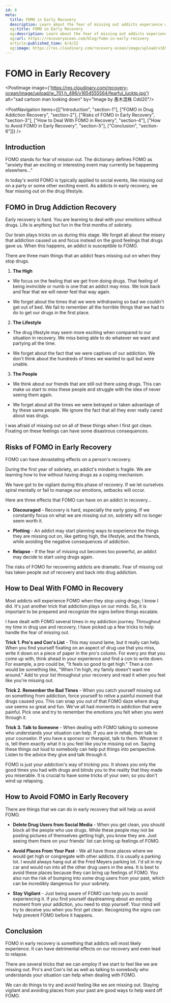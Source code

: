 ```yaml
---
id: 8
meta:
  title: FOMO in Early Recovery
  description: Learn about the fear of missing out addicts experience when they get sober.
  og:title: FOMO in Early Recovery
  og:description: Learn about the fear of missing out addicts experience when they get sober.
  og:url: https://recoveryocean.com/blog/fomo-in-early-recovery
  article:published_time: 6/4/22
  og:image: https://res.cloudinary.com/recovery-ocean/image/upload/v1654555564/fearful_lucktp.jpg
---
```



# FOMO in Early Recovery
<PostImage image={'https://res.cloudinary.com/recovery-ocean/image/upload/w_701,h_496/v1654555564/fearful_lucktp.jpg'} alt="sad cartoon man looking down" by="Image by 愚木混株 Cdd20"/>

<PostNavigation items={[["Introduction", "section-1"], ["FOMO in Drug Addiction Recovery", "section-2"], ["Risks of FOMO in Early Recovery", "section-3"], ["How to Deal With FOMO in Recovery", "section-4"], ["How to Avoid FOMO in Early Recovery", "section-5"], ["Conclusion", "section-6"]]} />

<span id="section-1"></span>
## Introduction

FOMO stands for fear of mission out. The dictionary defines FOMO as "anxiety that an exciting or interesting event may currently be happening elsewhere..."

In today's world FOMO is typically applied to social events, like missing out on a party or some other exciting event. As addicts in early recovery, we fear missing out on the drug lifestyle.

<span id="section-2"></span>
## FOMO in Drug Addiction Recovery

Early recovery is hard. You are learning to deal with your emotions without drugs. Life is anything but fun in the first months of sobriety.

Our brain plays tricks on us during this stage. We forget all about the misery that addiction caused us and focus instead on the good feelings that drugs gave us. When this happens, an addict is susceptible to FOMO. 

There are three main things that an addict fears missing out on when they stop drugs.

1. **The High** 
* We focus on the feeling that we get from doing drugs. That feeling of being invincible or numb is one that an addict may miss. We look back and fear that we will never feel that way again. 

* We forget about the times that we were withdrawing so bad we couldn't get out of bed. We fail to remember all the horrible things that we had to do to get our drugs in the first place.

2. **The Lifestyle** 

* The drug lifestyle may seem more exciting when compared to our situation in recovery. We miss being able to do whatever we want and partying all the time. 

* We forget about the fact that we were captives of our addiction. We don't think about the hundreds of times we wanted to quit but were unable.

3. **The People** 

* We think about our friends that are still out there using drugs. This can make us start to miss these people and struggle with the idea of never seeing them again.

* We forget about all the times we were betrayed or taken advantage of by these same people. We ignore the fact that all they ever really cared about was drugs.

I was afraid of missing out on all of these things when I first got clean. Fixating on these feelings can have some disastrous consequences.

<span id="section-3"></span>
## Risks of FOMO in Early Recovery

FOMO can have devastating effects on a person's recovery.

During the first year of sobriety, an addict's mindset is fragile. We are learning how to live without having drugs as a coping mechanism. 

We have got to be vigilant during this phase of recovery. If we let ourselves spiral mentally or fail to manage our emotions, setbacks will occur.

Here are three effects that FOMO can have on an addict in recovery...

* **Discouraged** - Recovery is hard, especially the early going. If we constantly focus on what we are missing out on, sobriety will no longer seem worth it.

* **Plotting** - An addict may start planning ways to experience the things they are missing out on, like getting high, the lifestyle, and the friends, while avoiding the negative consequences of addiction. 

* **Relapse** - If the fear of missing out becomes too powerful, an addict may decide to start using drugs again. 

The risks of FOMO for recovering addicts are dramatic. Fear of missing out has taken people out of recovery and back into drug addiction. 

<span id="section-4"></span>
## How to Deal With FOMO in Recovery

Most addicts will experience FOMO when they stop using drugs; I know I did. It's just another trick that addiction plays on our minds. So, it is important to be prepared and recognize the signs before things escalate.

I have dealt with FOMO several times in my addiction journey. Throughout my time in drug use and recovery, I have picked up a few tricks to help handle the fear of missing out.

**Trick 1. Pro's and Con's List** - This may sound lame, but it really can help. When you find yourself fixating on an aspect of drug use that you miss, write it down on a piece of paper in the pro's column. For every pro that you come up with, think ahead in your experience and find a con to write down. For example, a pro could be, "It feels so good to get high." Then a con would be something like, "When I'm high, my family doesn't want me around." Add to your list throughout your recovery and read it when you feel like you're missing out.

**Trick 2. Remember the Bad Times** - When you catch yourself missing out on something from addiction, force yourself to relive a painful moment that drugs caused you. This can snap you out of that FOMO daze where drug use seems so great and fun. We've all had moments in addiction that were painful. Pick one and try to remember the emotions you felt when you went through it. 

**Trick 3. Talk to Someone** - When dealing with FOMO talking to someone who understands your situation can help. If you are in rehab, then talk to your counselor. If you have a sponsor or therapist, talk to them. Whoever it is, tell them exactly what it is you feel like you're missing out on. Saying these things out loud to somebody can help put things into perspective. Listen to the advice they give and talk through it.

FOMO is just your addiction's way of tricking you. It shows you only the good times you had with drugs and blinds you to the reality that they made you miserable. It is crucial to have some tricks of your own; so you don't wind up relapsing.

<span id="section-5"></span>
## How to Avoid FOMO in Early Recovery

There are things that we can do in early recovery that will help us avoid FOMO.

* **Delete Drug Users from Social Media** - When you get clean, you should block all the people who use drugs. While these people may not be posting pictures of themselves getting high, you know they are. Just seeing them there on your friends' list can bring up feelings of FOMO. 

* **Avoid Places From Your Past** - We all have those places where we would get high or congregate with other addicts. It is usually a parking lot. I would always hang out at the Fred Meyers parking lot. I'd sit in my car and would run into all the other drug users in the area. It is best to avoid these places because they can bring up feelings of FOMO. You also run the risk of bumping into some drug users from your past, which can be incredibly dangerous for your sobriety.  

* **Stay Vigilant** - Just being aware of FOMO can help you to avoid experiencing it. If you find yourself daydreaming about an exciting moment from your addiction, you need to stop yourself. Your mind will try to deceive you when you first get clean. Recognizing the signs can help prevent FOMO before it happens.

<span id="section-6"></span>
## Conclusion

FOMO in early recovery is something that addicts will most likely experience. It can have detrimental effects on our recovery and even lead to relapse.

There are several tricks that we can employ if we start to feel like we are missing out. Pro's and Con's list as well as talking to somebody who understands your situation can help when dealing with FOMO.

We can do things to try and avoid feeling like we are missing out. Staying vigilant and avoiding places from your past are good ways to help ward off FOMO.